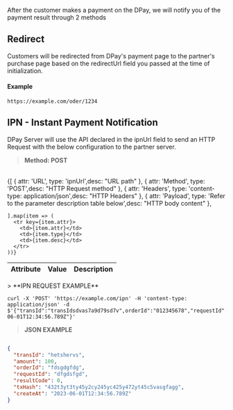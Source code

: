 

After the customer makes a payment on the DPay, we will notify you of the payment result through 2 methods
## Redirect

Customers will be redirected from DPay's payment page to the partner's purchase page based on the redirectUrl field you passed at the time of initialization.

#### Example
```curl
https://example.com/oder/1234

```




## IPN - Instant Payment Notification
DPay Server will use the API declared in the ipnUrl field to send an HTTP Request with the below configuration to the partner server.

> **Method: POST**  

<br />
<table>
  <thead>
    <tr>
      <th>Attribute</th>
      <th>Value</th>
      <th>Description</th>
    </tr>
  </thead>
  <tbody>
    {[
        { attr: 'URL', type: 'ipnUrl',desc: "URL path" },
        { attr: 'Method', type: 'POST',desc: "HTTP Request method" },
        { attr: 'Headers', type: 'content-type: application/json',desc: "HTTP Headers" },
        { attr: 'Payload', type: 'Refer to the parameter description table below',desc: "HTTP body content" },
        
    ].map(item => (
      <tr key={item.attr}>
        <td>{item.attr}</td>
        <td>{item.type}</td>
        <td>{item.desc}</td>
      </tr>
    ))}
  </tbody>
</table>
> **IPN REQUEST EXAMPLE** 

```
curl -X 'POST' 'https://example.com/ipn' -H 'content-type: application/json' -d $'{"transId":"transIdsdvas7a9d79sd7v",orderId":"012345678","requestId":"4872421","amount":1000,"transId":2588659987,"resultCode":0,"txHash":"dffsdfn96x9698f68a9sd6fn9as6fna9sfnsad9f6ds9f","createAt":"2023-06-01T12:34:56.789Z"}'

```
> **JSON EXAMPLE** 
```json

{
  "transId": "hetshervs",
  "amount": 100,
  "orderId": "fdsgdgfdg",
  "requestId": "dfgdsfgd",
  "resultCode": 0,
  "txHash": "432t3yt3ty45y2cy245yc425y472yt45c5vasgfagg",
  "createAt": "2023-06-01T12:34:56.789Z"
}
````